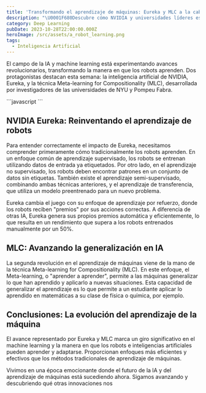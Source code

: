 ```yaml
---
title: 'Transformando el aprendizaje de máquinas: Eureka y MLC a la cabeza'
description: "\U0001F680Descubre cómo NVIDIA y universidades líderes están revolucionando el aprendizaje de las máquinas \U0001F916. ¡Adéntrate en la IA del futuro! \U0001F31FHaz clic y descubre más!\U0001F4A1"
category: Deep Learning
pubDate: 2023-10-28T22:00:00.000Z
heroImage: /src/assets/a_robot_learning.png
tags:
  - Inteligencia Artificial
---
```


El campo de la IA y machine learning está experimentando avances revolucionarios, transformando la manera en que los robots aprenden. Dos protagonistas destacan esta semana: la inteligencia artificial de NVIDIA, Eureka, y la técnica Meta-learning for Compositionality (MLC), desarrollada por investigadores de las universidades de NYU y Pompeu Fabra.

<div class="blur-lg">
  ```javascript
  ```

  ## NVIDIA Eureka: Reinventando el aprendizaje de robots

  Para entender correctamente el impacto de Eureka, necesitamos comprender primeramente cómo tradicionalmente los robots aprenden. En un enfoque común de aprendizaje supervisado, los robots se entrenan utilizando datos de entrada ya etiquetados. Por otro lado, en el aprendizaje no supervisado, los robots deben encontrar patrones en un conjunto de datos sin etiquetas. También existe el aprendizaje semi-supervisado, combinando ambas técnicas anteriores, y el aprendizaje de transferencia, que utiliza un modelo preentrenado para un nuevo problema.

  Eureka cambia el juego con su enfoque de aprendizaje por refuerzo, donde los robots reciben "premios" por sus acciones correctas. A diferencia de otras IA, Eureka genera sus propios premios automática y eficientemente, lo que resulta en un rendimiento que supera a los robots entrenados manualmente por un 50%.

  ## MLC: Avanzando la generalización en IA

  La segunda revolución en el aprendizaje de máquinas viene de la mano de la técnica Meta-learning for Compositionality (MLC). En este enfoque, el Meta-learning, o "aprender a aprender", permite a las máquinas generalizar lo que han aprendido y aplicarlo a nuevas situaciones. Esta capacidad de generalizar el aprendizaje es lo que permite a un estudiante aplicar lo aprendido en matemáticas a su clase de física o química, por ejemplo.
</div>

## Conclusiones: La evolución del aprendizaje de la máquina

El avance representado por Eureka y MLC marca un giro significativo en el machine learning y la manera en que los robots e inteligencias artificiales pueden aprender y adaptarse. Proporcionan enfoques más eficientes y efectivos que los métodos tradicionales de aprendizaje de máquinas.

Vivimos en una época emocionante donde el futuro de la IA y del aprendizaje de máquinas está sucediendo ahora. Sigamos avanzando y descubriendo qué otras innovaciones nos
